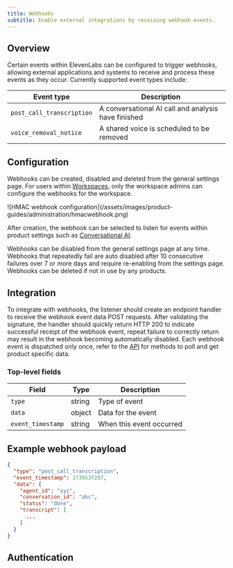 ```yaml
---
title: Webhooks
subtitle: Enable external integrations by receiving webhook events.
---
```


## Overview

Certain events within ElevenLabs can be configured to trigger webhooks, allowing external applications and systems to receive and process these events as they occur. Currently supported event types include:

| Event type                | Description                                         |
| ------------------------- | --------------------------------------------------- |
| `post_call_transcription` | A conversational AI call and analysis have finished |
| `voice_removal_notice`    | A shared voice is scheduled to be removed           |

## Configuration

Webhooks can be created, disabled and deleted from the general settings page. For users within [Workspaces](/docs/product-guides/administration/workspaces/overview), only the workspace admins can configure the webhooks for the workspace.

<Frame background="subtle">
  ![HMAC webhook configuration](/assets/images/product-guides/administration/hmacwebhook.png)
</Frame>

After creation, the webhook can be selected to listen for events within product settings such as [Conversational AI](/docs/conversational-ai/customization/personalization/post-call-webhooks).

Webhooks can be disabled from the general settings page at any time. Webhooks that repeatedly fail are auto disabled after 10 consecutive failures over 7 or more days and require re-enabling from the settings page. Webhooks can be deleted if not in use by any products.

## Integration

To integrate with webhooks, the listener should create an endpoint handler to receive the webhook event data POST requests. After validating the signature, the handler should quickly return HTTP 200 to indicate successful receipt of the webhook event, repeat failure to correctly return may result in the webhook becoming automatically disabled.
Each webhook event is dispatched only once, refer to the [API](/docs/api-reference/introduction) for methods to poll and get product specific data.

### Top-level fields

| Field             | Type   | Description              |
| ----------------- | ------ | ------------------------ |
| `type`            | string | Type of event            |
| `data`            | object | Data for the event       |
| `event_timestamp` | string | When this event occurred |

## Example webhook payload

```json
{
  "type": "post_call_transcription",
  "event_timestamp": 1739537297,
  "data": {
    "agent_id": "xyz",
    "conversation_id": "abc",
    "status": "done",
    "transcript": [
      ...
    ]
  }
}
```

## Authentication

<Markdown src="/snippets/webhook-hmac-authentication.mdx" />
